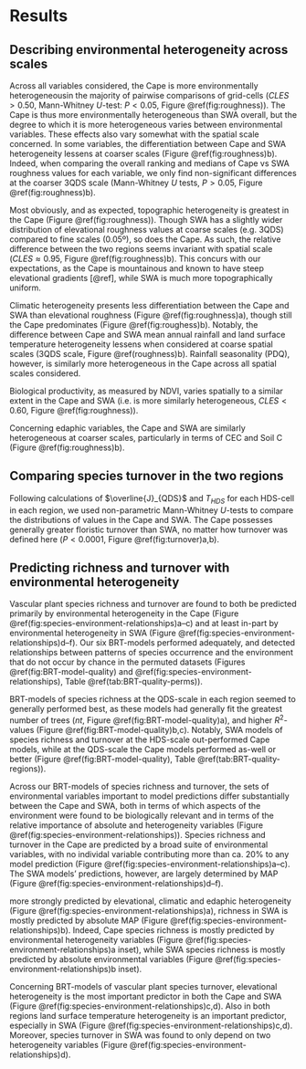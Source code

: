 # Results

## Describing environmental heterogeneity across scales

Across all variables considered, the Cape is more environmentally heterogeneous<!--(i.e. grid-cells are more different from each of their neighbouring cells)-->in the majority of pairwise comparisons of grid-cells ($CLES > 0.50$, Mann-Whitney $U$-test: $P < 0.05$, Figure \@ref(fig:roughness)). The Cape is thus more environmentally heterogeneous than SWA overall, but the degree to which it is more heterogeneous varies between environmental variables. These effects also vary somewhat with the spatial scale concerned. In some variables, the differentiation between Cape and SWA heterogeneity lessens at coarser scales (Figure \@ref(fig:roughness)b). Indeed, when comparing the overall ranking and medians of Cape vs SWA roughness values for each variable, we only find non-significant differences at the coarser 3QDS scale (Mann-Whitney $U$ tests, $P > 0.05$, Figure \@ref(fig:roughness)b).

Most obviously, and as expected, topographic heterogeneity is greatest in the Cape (Figure \@ref(fig:roughness)). Though SWA has a slightly wider distribution of elevational roughness values at coarse scales (e.g. 3QDS) compared to fine scales (0.05º), so does the Cape. As such, the relative difference between the two regions seems invariant with spatial scale ($CLES \approx 0.95$, Figure \@ref(fig:roughness)b). This concurs with our expectations, as the Cape is mountainous and known to have steep elevational gradients [@ref], while SWA is much more topographically uniform.

<!--
Intuitively, then, elevation serves as a "benchmark test" for our comparisons of EH here, as it is well known and expected that the Cape should be more elevationally heterogeneous than SWA. Additionally, we can conclude that although there are greater extreme values of Cape elevational roughness at 0.05º x 0.05º scales, larger sections of land (i.e. 3QDS-cells) are are more different from each other in the Cape than the same sized sections are different from each other in SWA.
-->

Climatic heterogeneity presents less differentiation between the Cape and SWA than elevational roughness (Figure \@ref(fig:roughness)a), though still the Cape predominates (Figure \@ref(fig:roughess)b). Notably, the difference between Cape and SWA mean annual rainfall and land surface temperature heterogeneity lessens when considered at coarse spatial scales (3QDS scale, Figure \@ref(roughness)b). Rainfall seasonality (PDQ), however, is similarly more heterogeneous in the Cape across all spatial scales considered.

Biological productivity, as measured by NDVI, varies spatially to a similar extent in the Cape and SWA (i.e. is more similarly heterogeneous, $CLES < 0.60$, Figure \@ref(fig:roughness)).

Concerning edaphic variables, the Cape and SWA are similarly heterogeneous at coarser scales, particularly in terms of CEC and Soil C (Figure \@ref(fig:roughness)b).

## Comparing species turnover in the two regions

Following calculations of $\overline{J}_{QDS}$ and $T_{HDS}$ for each HDS-cell in each region, we used non-parametric Mann-Whitney $U$-tests to compare the distributions of values in the Cape and SWA. The Cape possesses generally greater floristic turnover than SWA, no matter how turnover was defined here ($P < 0.0001$, Figure \@ref(fig:turnover)a,b).

## Predicting richness and turnover with environmental heterogeneity

Vascular plant species richness and turnover are found to both be predicted primarily by environmental heterogeneity in the Cape (Figure \@ref(fig:species-environment-relationships)a--c) and at least in-part by environmental heterogeneity in SWA (Figure \@ref(fig:species-environment-relationships)d--f). Our six BRT-models performed adequately, and detected relationships between patterns of species occurrence and the environment that do not occur by chance in the permuted datasets (Figures \@ref(fig:BRT-model-quality) and \@ref(fig:species-environment-relationships), Table \@ref(tab:BRT-quality-perms)).

BRT-models of species richness at the QDS-scale in each region seemed to generally performed best, as these models had generally fit the greatest number of trees ($nt$, Figure \@ref(fig:BRT-model-quality)a), and higher $R^2$-values (Figure \@ref(fig:BRT-model-quality)b,c). Notably, SWA models of species richness and turnover at the HDS-scale out-performed Cape models, while at the QDS-scale the Cape models performed as-well or better (Figure \@ref(fig:BRT-model-quality), Table \@ref(tab:BRT-quality-regions)).

Across our BRT-models of species richness and turnover, the sets of environmental variables important to model predictions differ substantially between the Cape and SWA, both in terms of which aspects of the environment were found to be biologically relevant and in terms of the relative importance of absolute and heterogeneity variables (Figure \@ref(fig:species-environment-relationships)). Species richness and turnover in the Cape are predicted by a broad suite of environmental variables, with no individal variable contributing more than ca. 20% to any model prediction (Figure \@ref(fig:species-environment-relationships)a--c). The SWA models' predictions, however, are largely determined by MAP (Figure \@ref(fig:species-environment-relationships)d--f).

more strongly predicted by elevational, climatic and edaphic heterogeneity (Figure \@ref(fig:species-environment-relationships)a), richness in SWA is mostly predicted by absolute MAP (Figure \@ref(fig:species-environment-relationships)b). Indeed, Cape species richness is mostly predicted by environmental heterogeneity variables (Figure \@ref(fig:species-environment-relationships)a inset), while SWA species richness is mostly predicted by absolute environmental variables (Figure \@ref(fig:species-environment-relationships)b inset).

Concerning BRT-models of vascular plant species turnover, elevational heterogeneity is the most important predictor in both the Cape and SWA (Figure \@ref(fig:species-environment-relationships)c,d). Also in both regions land surface temperature heterogeneity is an important predictor, especially in SWA (Figure \@ref(fig:species-environment-relationships)c,d). Moreover, species turnover in SWA was found to only depend on two heterogeneity variables (Figure \@ref(fig:species-environment-relationships)d).
